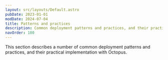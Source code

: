 ```yaml
---
layout: src/layouts/Default.astro
pubDate: 2023-01-01
modDate: 2024-07-04
title: Patterns and practices
description: Common deployment patterns and practices, and their practical implementation with Octopus.
navOrder: 180
---
```


This section describes a number of common deployment patterns and practices, and their practical implementation with Octopus.

<div class="docs-home simple-grid">
<Card
	description="Rolling deployments are a pattern whereby, instead of deploying a package to all servers at once, we slowly roll out the release by deploying it to each server one-by-one."
	imgAlt="Black and blue server icon with a rotating arrow"
	imgSrc="/docs/img/deployments/patterns/images/rolling-deployments.png"
	link="/docs/deployments/patterns/rolling-deployments"
	title="Rolling deployments"
	variant="padded"
/>
<Card
	description="Being able to roll back to a known good state of code is often just as important as deploying software."
	imgAlt="Octopus logo"
	imgSrc="/docs/img/octopus-deploy-logo.png"
	link="/docs/deployments/patterns/rollbacks"
	title="Rollbacks"
	variant="padded"
/>
<Card
	description="Implementing multi-region deployments, i.e. deploying to multiple geographic regions, with Octopus."
	imgAlt="Globe showing connected Kubernetes icons"
	imgSrc="/docs/img/octopus-deploy-logo.png"
	link="/docs/img/deployments/patterns/images/multi-region.png"
	title="Multi-region deployment pattern"
	variant="padded"
/>
<Card
	description="Blue-green deployments are a pattern whereby we reduce downtime during production deployments by having two separate production environments (“blue” and “green”)."
	imgAlt="Blue and green characters sitting on a see-saw with a white silhouette of a city in the background"
	imgSrc="/docs/img/deployments/patterns/images/blue-green.png"
	link="/docs/deployments/patterns/blue-green-deployments"
	title="Blue-green deployments"
	variant="padded"
/>
<Card
	description="Elastic and transient environments is a group of features to facilitate deploying to machines that are intermittently available for deployment."
	imgAlt="Octopus cowboy lassooing servers with bull horns"
	imgSrc="/docs/img/deployments/patterns/images/elastic.png"
	link="/docs/deployments/patterns/elastic-and-transient-environments"
	title="Elastic and transient environments"
	variant="padded"
/>
<Card
	description="Canary deployments are a pattern for rolling out releases to a subset of users or servers."
	imgAlt="Octopus logo"
	imgSrc="/docs/img/octopus-deploy-logo.png"
	link="/docs/deployments/patterns/canary-deployments"
	title="Canary deployments"
	variant="padded"
/>
<Card
	description="This section describes how different branching strategies can be modeled in Octopus Deploy."
	imgAlt="Octopus logo"
	imgSrc="/docs/img/octopus-deploy-logo.png"
	link="/docs/deployments/patterns/branching"
	title="Branching strategies"
	variant="padded"
/>
<Card
	description="With Octopus you can manage your deployment process as code. This means you can define your deployment process, scripts, and variables in source code."
	imgAlt="Octopus logo"
	imgSrc="/docs/img/octopus-deploy-logo.png"
	link="/docs/deployments/patterns/deployment-process-as-code"
	title="Deployment process as code"
	variant="padded"
/>
</div>